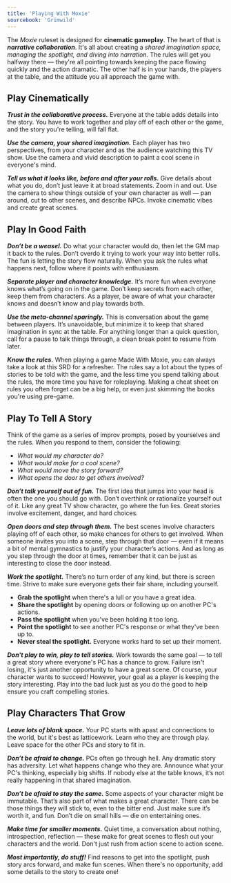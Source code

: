 ```yaml
---
title: 'Playing With Moxie'
sourcebook: 'Grimwild'
---
```




The _Moxie_ ruleset is designed for **cinematic gameplay**. The heart of that is **_narrative collaboration_**. It's all about creating a _shared imagination space, managing the spotlight, and diving into narration_. The rules will get you halfway there — they're all pointing towards keeping the pace flowing quickly and the action dramatic. The other half is in your hands, the players at the table, and the attitude you all approach the game with.

## Play Cinematically

**_Trust in the collaborative process._** Everyone at the table adds details into the story. You have to work together and play off of each other or the game, and the story you're telling, will fall flat.

**_Use the camera, your shared imagination._** Each player has two perspectives, from your character and as the audience watching this TV show. Use the camera and vivid description to paint a cool scene in everyone's mind.

**_Tell us what it looks like, before and after your rolls._** Give details about what you do, don’t just leave it at broad statements. Zoom in and out. Use the camera to show things outside of your own character as well — pan around, cut to other scenes, and describe NPCs. Invoke cinematic vibes and create great scenes.

## Play In Good Faith

**_Don’t be a weasel._** Do what your character would do, then let the GM map it back to the rules. Don’t overdo it trying to work your way into better rolls. The fun is letting the story flow naturally. When you ask the rules what happens next, follow where it points with enthusiasm.

**_Separate player and character knowledge._** It’s more fun when everyone knows what’s going on in the game. Don’t keep secrets from each other, keep them from characters. As a player, be aware of what your character knows and doesn’t know and play towards both.

**_Use the meta-channel sparingly._** This is conversation about the game between players. It’s unavoidable, but minimize it to keep that shared imagination in sync at the table. For anything longer than a quick question, call for a pause to talk things through, a clean break point to resume from later.



**_Know the rules._** When playing a game Made With Moxie, you can always take a look at this SRD for a refresher. The rules say a lot about the types of stories to be told with the game, and the less time you spend talking about the rules, the more time you have for roleplaying. Making a cheat sheet on rules you often forget can be a big help, or even just skimming the books you're using pre-game.

## Play To Tell A Story

Think of the game as a series of improv prompts, posed by yourselves and the rules. When you respond to them, consider the following:

- _What would my character do?_
- _What would make for a cool scene?_
- _What would move the story forward?_
- _What opens the door to get others involved?_

**_Don’t talk yourself out of fun._** The first idea that jumps into your head is often the one you should go with. Don’t overthink or rationalize yourself out of it. Like any great TV show character, go where the fun lies. Great stories involve excitement, danger, and hard choices.

**_Open doors and step through them._** The best scenes involve characters playing off of each other, so make chances for others to get involved. When someone invites you into a scene, step through that door — even if it means a bit of mental gymnastics to justify your character’s actions. And as long as you step through the door at times, remember that it can be just as interesting to close the door instead.

**_Work the spotlight._** There’s no turn order of any kind, but there is screen time. Strive to make sure everyone gets their fair share, including yourself.

- **Grab the spotlight** when there's a lull or you have a great idea.
- **Share the spotlight** by opening doors or following up on another PC's actions.
- **Pass the spotlight** when you've been holding it too long.
- **Point the spotlight** to see another PC's response or what they've been up to.
- **Never steal the spotlight.** Everyone works hard to set up their moment.

**_Don't play to win, play to tell stories._** Work towards the same goal — to tell a great story where everyone's PC has a chance to grow. Failure isn't losing, it's just another opportunity to have a great scene. Of course, your character wants to succeed! However, your goal as a player is keeping the story interesting. Play into the bad luck just as you do the good to help ensure you craft compelling stories.

## Play Characters That Grow

**_Leave lots of blank space._** Your PC starts with apast and connections to the world, but it's best as latticework. Learn who they are through play. Leave space for the other PCs and story to fit in.

**_Don’t be afraid to change._** PCs often go through hell. Any dramatic story has adversity. Let what happens change who they are. Announce what your PC's thinking, especially big shifts. If nobody else at the table knows, it’s not really happening in that shared imagination.

**_Don’t be afraid to stay the same._** Some aspects of your character might be immutable. That’s also part of what makes a great character. There can be those things they will stick to, even to the bitter end. Just make sure it’s worth it, and fun. Don’t die on small hills — die on entertaining ones.

**_Make time for smaller moments._** Quiet time, a conversation about nothing, introspection, reflection — these make for great scenes to flesh out your characters and the world. Don't just rush from action scene to action scene.

**_Most importantly, do stuff!_** Find reasons to get into the spotlight, push story arcs forward, and make fun scenes. When there's no opportunity, add some details to the story to create one!
